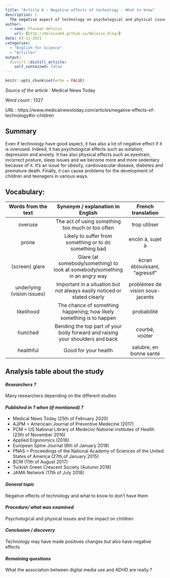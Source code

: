 ```yaml
---
title: "Article 6 : Negative effects of technology : What to know"
description: |
  The negative aspect of technology on psychological and physical issues and on the development of children.
author:
  - name: Plasman Héloïse
    url: {http://Heloise04.github.io/Heloise_blog/}
date: 03-11-2021
categories:
  - "English for Science"
  - "Articles"
output:
  distill::distill_article:
    self_contained: false
---
```


```r
knitr::opts_chunk$set(echo = FALSE)
```

_Source of the article_ : Medical News Today 

_Word count_ : 1327

_URL_ : https://www.medicalnewstoday.com/articles/negative-effects-of-technology#in-children  

## Summary 

Even if technology have good aspect, it has also a lot of negative effect if it is overused. 
Indeed, it has psychological effects such as isolation, depression and anxiety. It has also physical effects such as eyestrain, incorrect posture, sleep issues and we become more and more sedentary because of it. It’s an issue for obesity, cardiovascular disease, diabetes and premature death. 
Finally, it can cause problems for the development of children and teenagers in various ways. 

## Vocabulary: 

| Words from the text 	| Synonym / explanation in English 	| French translation |
|:-------------------:	|:--------------------------------:	|:----------------:	|
|overuse|The act of using something too much or too often|trop utiliser|
|prone|Likely to suffer from something or to do something bad|enclin à, sujet à|
|(screen) glare|Glare (at somebody/something) to look at somebody/something in an angry way|écran éblouissant, “agressif”|
|underlying (vision issues)|Important in a situation but not always easily noticed or stated clearly|problèmes de vision sous-jacents|
|likelihood|The chance of something happening; how likely something is to happen|probabilité|
|hunched|Bending the top part of your body forward and raising your shoulders and back|courbé, voûter|
|healthful|Good for your health|salubre, en bonne santé|


## Analysis table about the study


#### *Researchers ?*

Many researchers depending on the different studies

#### *Published in ? when (if mentioned) ?*

* Medical News Today (25th of February 2020)
* AJPM = Americain Journal of Preventive Medecine (2017)
* PCM = US National Library of Medecin/ National institutes of Health (23th of November 2016)
* Applied Ergonomics (2016)
* European Spine Journal (6th of January 2018)
* PNAS = Proceedings of the National Academy of Sciences of the United States of America (27th of January 2015)
* BCM (11th of August 2017)
* Turkish Green Crescent Society (Autumn 2018)
* JAMA Network (17th of July 2018)

#### *General topic*

Negative effects of technology and what to know to don’t have them

#### *Procedure/ what was examined* 

Psychological and physical issues and the impact on children

#### *Conclusion / discovery* 

Technology may have made positives changes but also have negative effects

#### *Remaining questions*

What the association between digital media use and ADHD are really ? 

